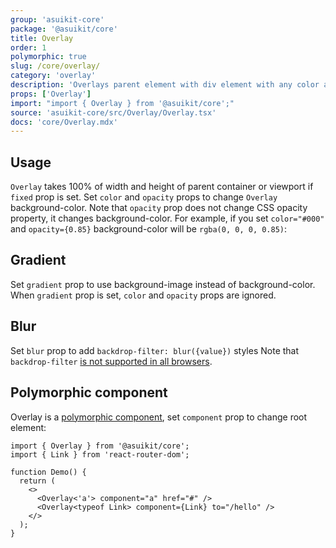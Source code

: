 ```yaml
---
group: 'asuikit-core'
package: '@asuikit/core'
title: Overlay
order: 1
polymorphic: true
slug: /core/overlay/
category: 'overlay'
description: 'Overlays parent element with div element with any color and opacity'
props: ['Overlay']
import: "import { Overlay } from '@asuikit/core';"
source: 'asuikit-core/src/Overlay/Overlay.tsx'
docs: 'core/Overlay.mdx'
---
```



## Usage

`Overlay` takes 100% of width and height of parent container or viewport if `fixed` prop is set.
Set `color` and `opacity` props to change `Overlay` background-color. Note that `opacity` prop
does not change CSS opacity property, it changes background-color. For example, if you set
`color="#000"` and `opacity={0.85}` background-color will be `rgba(0, 0, 0, 0.85)`:

<Demo data={OverlayDemos.usage} />

## Gradient

Set `gradient` prop to use background-image instead of background-color. When `gradient` prop is set,
`color` and `opacity` props are ignored.

<Demo data={OverlayDemos.gradient} />

## Blur

Set `blur` prop to add `backdrop-filter: blur({value})` styles
Note that `backdrop-filter` [is not supported in all browsers](https://caniuse.com/css-backdrop-filter).

<Demo data={OverlayDemos.blur} />

## Polymorphic component

Overlay is a [polymorphic component](/guides/polymorphic/), set `component` prop to change root element:

```tsx
import { Overlay } from '@asuikit/core';
import { Link } from 'react-router-dom';

function Demo() {
  return (
    <>
      <Overlay<'a'> component="a" href="#" />
      <Overlay<typeof Link> component={Link} to="/hello" />
    </>
  );
}
```
